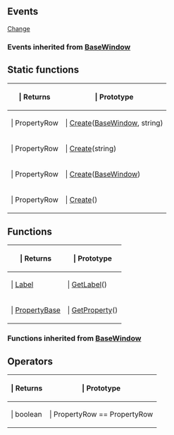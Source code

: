 ==Events==

{{Lua/Events_Prefix}}

[[Lua/Client/PropertyRow/Events/Change|Change]]

===Events inherited from [[Lua/Client/BaseWindow|BaseWindow]]===

{{Lua/Client/BaseWindow/Events}}

{{Lua/Events_Suffix}}

==Static functions==

{{Lua/Table_Prefix}}
{| {{Lua/Table_Header}}
!{{Lua/Column_Style/Returns_List}} | Returns
!{{Lua/Column_Style/Prototype_List}} | Prototype
|-
|{{Lua/Cell_Style/Returns_List}} | PropertyRow
|{{Lua/Cell_Style/Prototype_List}} | [[Lua/Client/PropertyRow/Static Functions/Create|Create]]([[Lua/Client/BaseWindow|BaseWindow]], string)
|-
|{{Lua/Cell_Style/Returns_List}} | PropertyRow
|{{Lua/Cell_Style/Prototype_List}} | [[Lua/Client/PropertyRow/Static Functions/Create|Create]](string)
|-
|{{Lua/Cell_Style/Returns_List}} | PropertyRow
|{{Lua/Cell_Style/Prototype_List}} | [[Lua/Client/PropertyRow/Static Functions/Create|Create]]([[Lua/Client/BaseWindow|BaseWindow]])
|-
|{{Lua/Cell_Style/Returns_List}} | PropertyRow
|{{Lua/Cell_Style/Prototype_List}} | [[Lua/Client/PropertyRow/Static Functions/Create|Create]]()
|} {{Lua/Table_Suffix}}

==Functions==

{{Lua/Table_Prefix}}
{| {{Lua/Table_Header}}
!{{Lua/Column_Style/Returns_List}} | Returns
!{{Lua/Column_Style/Prototype_List}} | Prototype
|-
|{{Lua/Cell_Style/Returns_List}} | [[Lua/Client/Label|Label]]
|{{Lua/Cell_Style/Prototype_List}} | [[Lua/Client/PropertyRow/Functions/GetLabel|GetLabel]]()
|-
|{{Lua/Cell_Style/Returns_List}} | [[Lua/Client/PropertyBase|PropertyBase]]
|{{Lua/Cell_Style/Prototype_List}} | [[Lua/Client/PropertyRow/Functions/GetProperty|GetProperty]]()
|} {{Lua/Table_Suffix}}

===Functions inherited from [[Lua/Client/BaseWindow|BaseWindow]]===

{{Lua/Client/BaseWindow/Functions}}

==Operators==

{{Lua/Table_Prefix}}
{| {{Lua/Table_Header}}
!{{Lua/Column_Style/Returns_List}} | Returns
!{{Lua/Column_Style/Prototype_List}} | Prototype
|-
|{{Lua/Cell_Style/Returns_List}} | boolean
|{{Lua/Cell_Style/Prototype_List}} | PropertyRow == PropertyRow
|} {{Lua/Table_Suffix}}